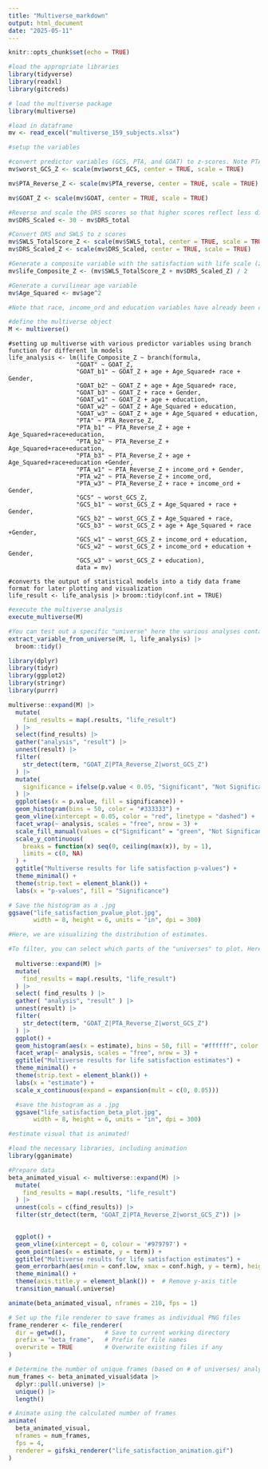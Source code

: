 ```yaml
---
title: "Multiverse_markdown"
output: html_document
date: "2025-05-11"
---
```


```r
knitr::opts_chunk$set(echo = TRUE)
```

```r
#load the appropriate libraries
library(tidyverse)
library(readxl)
library(gitcreds)

# load the multiverse package
library(multiverse)

#load in dataframe
mv <- read_excel("multiverse_159_subjects.xlsx")

```


```r

#setup the variables

#convert predictor variables (GCS, PTA, and GOAT) to z-scores. Note PTA scores have already been revered in original data to for accurate comparison between PTA, GCS, and GOAT.
mv$worst_GCS_Z <- scale(mv$worst_GCS, center = TRUE, scale = TRUE)

mv$PTA_Reverse_Z <- scale(mv$PTA_reverse, center = TRUE, scale = TRUE)

mv$GOAT_Z <- scale(mv$GOAT, center = TRUE, scale = TRUE)

#Reverse and scale the DRS scores so that higher scores reflect less disability, rather than more disability. Puts into same perspective as SWLS. 
mv$DRS_Scaled <- 30 - mv$DRS_total

#Convert DRS and SWLS to z scores
mv$SWLS_TotalScore_Z <- scale(mv$SWLS_total, center = TRUE, scale = TRUE)
mv$DRS_Scaled_Z <- scale(mv$DRS_Scaled, center = TRUE, scale = TRUE)

#Generate a composite variable with the satisfaction with life scale (z scored already)
mv$life_Composite_Z <- (mv$SWLS_TotalScore_Z + mv$DRS_Scaled_Z) / 2

#Generate a curvilinear age variable
mv$Age_Squared <- mv$age^2

#Note that race, income_ord and education variables have already been converted to ordinal values. 

```

```r

#define the multiverse object
M <- multiverse()
```


```multiverse

#setting up multiverse with various predictor variables using branch function for different lm models
life_analysis <- lm(life_Composite_Z ~ branch(formula,
                   "GOAT" ~ GOAT_Z,
                   "GOAT_b1" ~ GOAT_Z + age + Age_Squared+ race + Gender,
                   "GOAT_b2" ~ GOAT_Z + age + Age_Squared+ race,
                   "GOAT_b3" ~ GOAT_Z + race + Gender,
                   "GOAT_w1" ~ GOAT_Z + age + education,
                   "GOAT_w2" ~ GOAT_Z + Age_Squared + education,
                   "GOAT_w3" ~ GOAT_Z + age + Age_Squared + education,
                   "PTA" ~ PTA_Reverse_Z,
                   "PTA_b1" ~ PTA_Reverse_Z + age + Age_Squared+race+education,
                   "PTA_b2" ~ PTA_Reverse_Z + Age_Squared+race+education,
                   "PTA_b3" ~ PTA_Reverse_Z + age + Age_Squared+race+education +Gender,
                   "PTA_w1" ~ PTA_Reverse_Z + income_ord + Gender,
                   "PTA_w2" ~ PTA_Reverse_Z + income_ord,
                   "PTA_w3" ~ PTA_Reverse_Z + race + income_ord + Gender,
                   "GCS" ~ worst_GCS_Z,
                   "GCS_b1" ~ worst_GCS_Z + Age_Squared + race + Gender,
                   "GCS_b2" ~ worst_GCS_Z + Age_Squared + race,
                   "GCS_b3" ~ worst_GCS_Z + age + Age_Squared + race +Gender,
                   "GCS_w1" ~ worst_GCS_Z + income_ord + education,
                   "GCS_w2" ~ worst_GCS_Z + income_ord + education + Gender,
                   "GCS_w3" ~ worst_GCS_Z + education),
                   data = mv)

#converts the output of statistical models into a tidy data frame format for later plotting and visualization
life_result <- life_analysis |> broom::tidy(conf.int = TRUE)

```

```r

#execute the multiverse analysis
execute_multiverse(M)

#You can test out a specific "universe" here the various analyses contained within "PSI_analysis". Here, we can extract the nth universe. Replace n (number) with whichever university you'd like to evaluate. 
extract_variable_from_universe(M, 1, life_analysis) |> 
  broom::tidy()

```

```r

library(dplyr)
library(tidyr)
library(ggplot2)
library(stringr)
library(purrr)

multiverse::expand(M) |>
  mutate(
    find_results = map(.results, "life_result")
  ) |>
  select(find_results) |>
  gather("analysis", "result") |>
  unnest(result) |>
  filter(
    str_detect(term, "GOAT_Z|PTA_Reverse_Z|worst_GCS_Z")
  ) |>
  mutate(
    significance = ifelse(p.value < 0.05, "Significant", "Not Significant")
  ) |>
  ggplot(aes(x = p.value, fill = significance)) +
  geom_histogram(bins = 50, color = "#333333") +
  geom_vline(xintercept = 0.05, color = "red", linetype = "dashed") +
  facet_wrap(~ analysis, scales = "free", nrow = 3) +
  scale_fill_manual(values = c("Significant" = "green", "Not Significant" = "grey")) +
  scale_y_continuous(
    breaks = function(x) seq(0, ceiling(max(x)), by = 1),
    limits = c(0, NA)
  ) +
  ggtitle("Multiverse results for life satisfaction p-values") +
  theme_minimal() +
  theme(strip.text = element_blank()) +
  labs(x = "p-values", fill = "Significance")

# Save the histogram as a .jpg
ggsave("life_satisfaction_pvalue_plot.jpg", 
       width = 8, height = 6, units = "in", dpi = 300)


```

```r

#Here, we are visualizing the distribution of estimates. 

#To filter, you can select which parts of the "universes" to plot. Here, I am excluding the covariates, which include age and race variables. 
  
  multiverse::expand(M) |>
  mutate( 
    find_results = map(.results, "life_result")
  ) |>
  select( find_results ) |>
  gather( "analysis", "result" ) |>
  unnest(result) |>
  filter(
    str_detect(term, "GOAT_Z|PTA_Reverse_Z|worst_GCS_Z")
  ) |>
  ggplot() +
  geom_histogram(aes(x = estimate), bins = 50, fill = "#ffffff", color = "#333333") +
  facet_wrap(~ analysis, scales = "free", nrow = 3) +
  ggtitle("Multiverse results for life satisfaction estimates") +
  theme_minimal() +
  theme(strip.text = element_blank()) +
  labs(x = "estimate") +
  scale_x_continuous(expand = expansion(mult = c(0, 0.05)))

  #save the histogram as a .jpg
  ggsave("life_satisfaction_beta_plot.jpg", 
       width = 8, height = 6, units = "in", dpi = 300)

```

```r

#estimate visual that is animated! 

#load the necessary libraries, including animation
library(gganimate)

#Prepare data
beta_animated_visual <- multiverse::expand(M) |>
  mutate(
    find_results = map(.results, "life_result")
  ) |>
  unnest(cols = c(find_results)) |>
  filter(str_detect(term, "GOAT_Z|PTA_Reverse_Z|worst_GCS_Z")) |>

  
  ggplot() +
  geom_vline(xintercept = 0, colour = '#979797') +
  geom_point(aes(x = estimate, y = term)) +
  ggtitle("Multiverse results for life satisfaction estimates") +
  geom_errorbarh(aes(xmin = conf.low, xmax = conf.high, y = term), height = 0) +
  theme_minimal() +
  theme(axis.title.y = element_blank()) +  # Remove y-axis title
  transition_manual(.universe)

animate(beta_animated_visual, nframes = 210, fps = 1)

# Set up the file renderer to save frames as individual PNG files
frame_renderer <- file_renderer(
  dir = getwd(),           # Save to current working directory
  prefix = "beta_frame",   # Prefix for file names
  overwrite = TRUE         # Overwrite existing files if any
)

# Determine the number of unique frames (based on # of universes/ analyses)
num_frames <- beta_animated_visual$data |> 
  dplyr::pull(.universe) |> 
  unique() |> 
  length()

# Animate using the calculated number of frames
animate(
  beta_animated_visual,
  nframes = num_frames,
  fps = 4,
  renderer = gifski_renderer("life_satisfaction_animation.gif")
)

```

